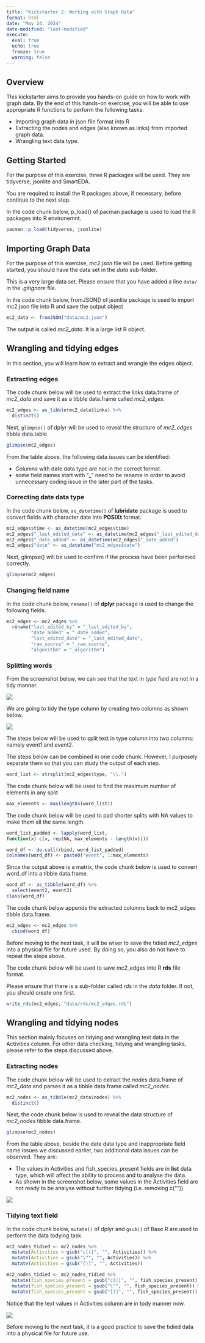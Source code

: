 ```yaml
---
title: "Kickstarter 2: Working with Graph Data"
format: html
date: "May 24, 2024"
date-modified: "last-modified"
execute: 
  eval: true
  echo: true
  freeze: true
  warning: false
---
```


## Overview

This kickstarter aims to provide you hands-on guide on how to work with graph data.  By the end of this hands-on exercise, you will be able to use appropriate R functions to perform the following tasks:

-   Importing graph data in json file format into R
-   Extracting the nodes and edges (also known as links) from imported graph data.
-   Wrangling text data type.

## Getting Started

For the purpose of this exercise, three R packages will be used.  They are tidyverse, jsonlite and SmartEDA.  

::: {.callout-note}
You are required to install the R packages above, if necessary, before continue to the next step.  
:::

In the code chunk below, p_load() of pacman package is used to load the R packages into R environemnt.

```r
pacman::p_load(tidyverse, jsonlite)
```

## Importing Graph Data

For the purpose of this exercise, *mc2.json* file will be used. Before getting started, you should have the data set in the *data* sub-folder.

::: {.callout-warning}
This is a very large data set.  Please ensure that you have added a line `data/` in the *.gitignore* file.
:::

In the code chunk below, fromJSON() of jsonlite package is used to import mc2.json file into R and save the output object 

```r
mc2_data <- fromJSON("data/mc2.json")
```

The output is called *mc2_data*. It is a large list R object.

## Wrangling and tidying edges

In this section, you will learn how to extract and wrangle the edges object.

### Extracting edges

The code chunk below will be used to extract the *links* data.frame of *mc2_data* and save it as a tibble data.frame called *mc2_edges*.

```r
mc2_edges <- as_tibble(mc2_data$links) %>% 
  distinct() 
```

Next, `glimpse()` of dplyr will be used to reveal the structure of *mc2_edges* tibble data.table

```r
glimpse(mc2_edges)
```

::: callout-note
From the table above, the following data issues can be identified:

-   Columns with date data type are not in the correct format.
-   some field names start with "_" need to be rename in order to avoid unnecessary coding issue in the later part of the tasks.
:::

### Correcting date data type

In the code chunk below, `as_datetime()` of **lubridate** package is used to convert fields with character date into **POSIXt** format. 

```r
mc2_edges$time <- as_datetime(mc2_edges$time)
mc2_edges$"_last_edited_date" <- as_datetime(mc2_edges$"_last_edited_date")
mc2_edges$"_date_added" <- as_datetime(mc2_edges$"_date_added")
mc2_edges$"date" <- as_datetime("mc2_edges$date")
```

Next, glimpse() will be used to confirm if the process have been performed correctly.

```r
glimpse(mc2_edges)
```

### Changing field name

In the code chunk below, `rename()` of **dplyr** package is used to change the following fields.

```r
mc2_edges <- mc2_edges %>%
  rename("last_edited_by" = "_last_edited_by",
         "date_added" = "_date_added",
         "last_edited_date" = "_last_edited_date",
         "raw_source" = "_raw_source",
         "algorithm" = "_algorithm") 
```

### Splitting words

From the screenshot below, we can see that the text in *type* field are not in a tidy manner. 

![](images/image1.jpg)

We are going to tidy the type column by creating two columns as shown below.

![](images/image2.jpg)

The steps below will be used to split text in type column into two columns: namely event1 and event2. 

::: callout-note
The steps below can be combined in one code chunk.  However, I purposely separate them so that you can study the output of each step. 
:::


```r
word_list <- strsplit(mc2_edges$type, "\\.")
```

The code chunk below will be used to find the maximum number of elements in any split

```r
max_elements <- max(lengths(word_list))
```

The code chunk below will be used to pad shorter splits with NA values to make them all the same length.

```r
word_list_padded <- lapply(word_list, 
function(x) c(x, rep(NA, max_elements - length(x))))
```

```r
word_df <- do.call(rbind, word_list_padded)
colnames(word_df) <- paste0("event", 1:max_elements)
```

Since the output above is a matrix, the code chunk below is used to convert word_df into a tibble data.frame.

```r
word_df <- as_tibble(word_df) %>%
  select(event2, event3)
class(word_df)
```

The code chunk below appends the extracted columns back to mc2_edges tibble data.frame.

```r
mc2_edges <- mc2_edges %>%
  cbind(word_df)
```

Before moving to the next task, it will be wiser to save the tidied *mc2_edges* into a physical file for future used.  By doing so, you also do not have to repeat the steps above.

The code chunk below will be used to save mc2_edges into R **rds** file format.

::: callout-note
Please ensure that there is a sub-folder called *rds* in the *data* folder.  If not, you should create one first.
:::

```r
write_rds(mc2_edges, "data/rds/mc2_edges.rds")
```

## Wrangling and tidying nodes

::: callout-warning
This section mainly focuses on tidying and wrangling text data in the Activities column.  For other data checking, tidying and wrangling tasks, please refer to the steps discussed above.
:::

### Extracting nodes

The code chunk below will be used to extract the *nodes* data.frame of *mc2_data* and parses it as a tibble data.frame called *mc2_nodes*.

```r
mc2_nodes <- as_tibble(mc2_data$nodes) %>%
  distinct()
```

Next, the code chunk below is used to reveal the data structure of *mc2_nodes* tibble data.frame.

```r
glimpse(mc2_nodes)
```

From the table above, beside the date data type and inappropriate field name issues we discussed earlier, two additional data issues can be observed.  They are:

-   The values in Activities and fish_species_present fields are in **list** data type, which will affect the ability to process and to analyse the data.
-   As shown in the screenshot below, some values in the Activities field are not ready to be analyse without further tidying (i.e. removing c("")). 

![](images/image3.jpg)

### Tidying text field

In the code chunk below, `mutate()` of dplyr and `gsub()` of Base R are used to perform the data todying task.  

```r
mc2_nodes_tidied <- mc2_nodes %>%
  mutate(Activities = gsub("c[(]", "", Activities)) %>% 
  mutate(Activities = gsub("\"", "", Activities)) %>%
  mutate(Activities = gsub("[)]", "", Activities)) 
```

```r
mc2_nodes_tidied <- mc2_nodes_tidied %>%
  mutate(fish_species_present = gsub("c[(]", "", fish_species_present)) %>% 
  mutate(fish_species_present = gsub("\"", "", fish_species_present)) %>%
  mutate(fish_species_present = gsub("[)]", "", fish_species_present)) 
```

Notice that the text values in Activities column are in tody manner now.

![](images/image4.jpg)

::: callout-note
Before moving to the next task, it is a good practice to save the tidied data into a physical file for future use.
:::

